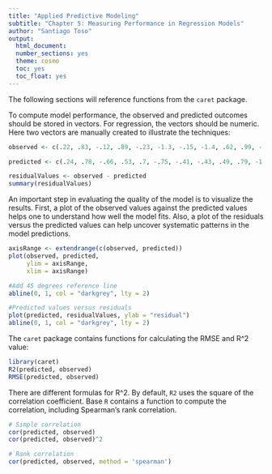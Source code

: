 ```yaml
---
title: "Applied Predictive Modeling"
subtitle: "Chapter 5: Measuring Performance in Regression Models"
author: "Santiago Toso"
output: 
  html_document:
  number_sections: yes
  theme: cosmo
  toc: yes
  toc_float: yes
---
```


The following sections will reference functions from the `caret` package.

To compute model performance, the observed and predicted outcomes should be stored in vectors. For regression, the vectors should be numeric. Here two vectors are manually created to illustrate the techniques:

```r
observed <- c(.22, .83, -.12, .89, -.23, -1.3, -.15, -1.4, .62, .99, -.18, .32, .34, -.30, .04, -.87, .55, -1.3, -1.15, .2)

predicted <- c(.24, .78, -.66, .53, .7, -.75, -.41, -.43, .49, .79, -1.19, .06, .75, -.07, .43, -.42, -.25, -.64, -1.26, -.07)

residualValues <- observed - predicted
summary(residualValues)
```

An important step in evaluating the quality of the model is to visualize the results. First, a plot of the observed values against the predicted values helps one to understand how well the model fits. Also, a plot of the residuals versus the predicted values can help uncover systematic patterns in the model predictions.

```r
axisRange <- extendrange(c(observed, predicted))
plot(observed, predicted,
     ylim = axisRange,
     xlim = axisRange)

#Add 45 degrees reference line
abline(0, 1, col = "darkgrey", lty = 2)

#Predicted values versus residuals
plot(predicted, residualValues, ylab = "residual")
abline(0, 1, col = "darkgrey", lty = 2)
```

The `caret` package contains functions for calculating the RMSE and R^2 value:

```r
library(caret)
R2(predicted, observed)
RMSE(predicted, observed)
```

There are different formulas for R^2. By default, `R2` uses the square of the correlation coefficient. Base `R` contains a function to compute the correlation, including Spearman's rank correlation.

```r
# Simple correlation
cor(predicted, observed)
cor(predicted, observed)^2

# Rank correlation
cor(predicted, observed, method = 'spearman')
```

